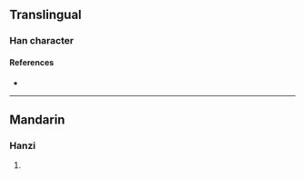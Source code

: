 {{character info/new}}
==Translingual==

===Han character===
{{Han char|rn=94|rad=犬|as=05|sn=8|four=|canj=KHOPD|ids=⿰犭㐌}}

====References====
* {{Han ref|kx=0708.280|dkj=20332|dj=1121.110|hdz=21340.080|uh=72CF|ud=29391}}

----

==Mandarin==

===Hanzi===
{{cmn-hanzi|pin=[[tuó]] ([[tuo2]])|wg=t'o<sup>2</sup>}}

# {{defn|lang=cmn|sort=犬05}}
